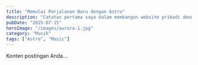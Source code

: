 ---
title: "Memulai Perjalanan Baru dengan Astro"
description: "Catatan pertama saya dalam membangun website pribadi dengan Astro, React, dan Tailwind CSS."
pubDate: "2025-07-15"
heroImage: "/images/aurora-1.jpg"
category: "Musik"
tags: ["Astro", "Music"]
---

Konten postingan Anda...